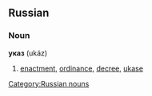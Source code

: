 ==Russian==

===Noun===
'''указ''' {{m}} (ukáz)
# [[enactment]], [[ordinance]], [[decree]], [[ukase]]

[[Category:Russian nouns]]